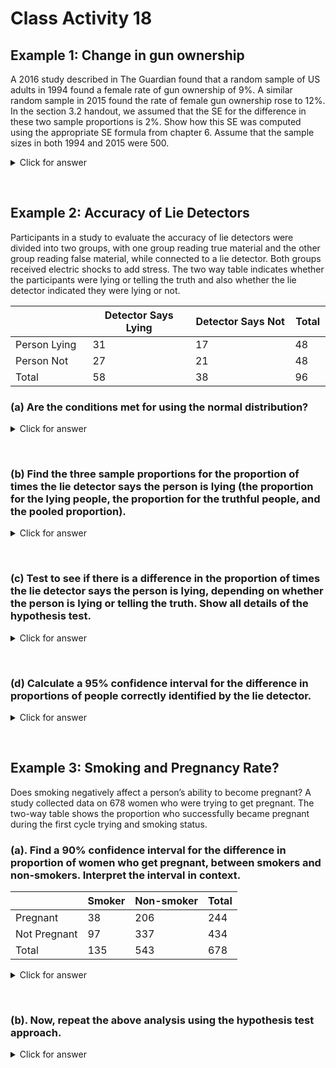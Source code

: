 # Class Activity 18



## Example 1:  Change in gun ownership 

A 2016 study described in The Guardian found that a random sample of US adults in 1994 found a female rate of gun ownership of 9%. A similar random sample in 2015 found the rate of female gun ownership rose to 12%. In the section 3.2 handout, we assumed that the SE for the difference in these two sample proportions is 2%. Show how this SE was computed using the appropriate SE formula from chapter 6. Assume that the sample sizes in both 1994 and 2015 were 500.


<details><summary><red>Click for answer</red></summary>

*Answer:*
We have a 1994 sample proportion of $\hat{p}_{1994} = 0.09$  and a 2015 sample proportion of $\hat{p}_{2015} = 0.12$ . The SE of the difference in two sample proportions for a confidence interval is given by:

$$SE = \sqrt{\frac{\hat{p}_{1994} (1 - \hat{p}_{1994} )}{n_{1994}} + \frac{\hat{p}_{2015} (1 - \hat{p}_{2015} )}{n_{2015}}} = 0.0194 \approx 0.02 $$
</details><br>


## Example 2:  Accuracy of Lie Detectors

Participants in a study to evaluate the accuracy of lie detectors were divided into two groups, with one group reading true material and the other group reading false material, while connected to a lie detector.  Both groups received electric shocks to add stress.  The two way table indicates whether the participants were lying or telling the truth and also whether the lie detector indicated they were lying or not.  


|     &nbsp;          | Detector Says Lying | Detector Says Not | Total |
|---------------|--------------------|-------------------|-------|
| Person Lying  | 31                 | 17                | 48    |
| Person Not    | 27                 | 21                | 48    |
| Total         | 58                 | 38                | 96    |

### (a)  Are the conditions met for using the normal distribution?

<details><summary><red>Click for answer</red></summary>

*Answer:* Yes (all cell counts at least 10)
</details><br>

### (b) Find the three sample proportions for the proportion of times the lie detector says the person is lying (the proportion for the lying people, the proportion for the truthful people, and the pooled proportion).

<details><summary><red>Click for answer</red></summary>

*Answer:* We see that the proportion for the lying people is $\hat{p}_L = \frac{31}{48}= 0.6458$, the proportion for the not lying people is $\hat{p}_N = 0.5625$ , and the pooled proportion for all 96 people is $\hat{p} = \frac{58}{96}= 0.6042$.
</details><br>

### (c) Test to see if there is a difference in the proportion of times the lie detector says the person is lying, depending on whether the person is lying or telling the truth.  Show all details of the hypothesis test.
  
<details><summary><red>Click for answer</red></summary>

*Answer:*

We are testing $H_0:p_L = p_N$   vs   $H_a:p_L \neq p_N$. The test statistic is

$$z = \frac{statistic-null}{SE} = \frac{(\hat{p}_L - \hat{p}_N) - 0}{\sqrt{\frac{\hat{p}(1-\hat{p})}{n_l} + \frac{\hat{p}(1-\hat{p})}{n_N}}} = \frac{0.6458 - 0.5625}{\sqrt{\frac{0.6042(1-0.6042)}{48}} + \frac{0.6042*(1-0.6042)}{48}} = 0.834 $$

This is a two-tail test, and the area to the right of 0.834 in a normal distribution is 0.202 (1-pnorm(0.834)), so the p-value is  2(0.202) = 0.404. The R command is: 2*(1-pnorm(0.834))


```r
pL_hat = 31/48
pN_hat = 27/48
pooled_p = 58/96
nL = 48
nN = 48
SE = sqrt(pooled_p*(1-pooled_p)*(1/nL + 1/nN))
z = (pL_hat - pN_hat) / SE
p_value = 2*(1-pnorm(z))
p_value
```


We fail to reject H0 and conclude that there is not enough evidence that a lie detector can tell whether a person is lying or telling the truth.  

</details><br>


### (d) Calculate a 95% confidence interval for the difference in proportions of people correctly identified by the lie detector.

<details><summary><red>Click for answer</red></summary>


```r
conf_level = 0.95
z_star = qnorm(1-(1-conf_level)/2)
margin_of_error = z_star * SE
CI_lower = (pL_hat - pN_hat) - margin_of_error
CI_upper = (pL_hat - pN_hat) + margin_of_error
CI = c(CI_lower, CI_upper)
CI
```

The 95% confidence interval for the difference in proportions is (-0.299, 0.207). Since, the confidence interval includes the null hypothesized value of 0, we do not reject the null hypothesis, and conclude that there is not enough evidence that a lie detector can tell whether a person is lying or telling the truth.

</details><br>

## Example 3:  Smoking and Pregnancy Rate?

Does smoking negatively affect a person’s ability to become pregnant?  A study collected data on 678 women who were trying to get pregnant.  The two-way table shows the proportion who successfully became pregnant during the first cycle trying and smoking status.  


### (a). Find a 90% confidence interval for the difference in proportion of women who get pregnant, between smokers and non-smokers.  Interpret the interval in context.  

|&nbsp;| Smoker | Non-smoker | Total |
| --- | --- | --- | --- |
| Pregnant | 38 | 206 | 244 |
| Not Pregnant | 97 | 337 | 434 |
| Total | 135 | 543 | 678 | 

<details><summary><red>Click for answer</red></summary>

The conditions are met for using the normal distribution (at least 10 values in each cell of the table).  We see that the proportion of smokers who got pregnant is 38/135 = 0.281 while the proportion of non-smokers who got pregnant is 206/543 = 0.379.  The confidence interval is given by:

$$statistic \pm z^* \cdot SE $$
$$(\hat{p}_S - \hat{p}_N) \pm z^* \cdot \sqrt{\frac{\hat{p}_S(1- \hat{p}_S)}{n_S} + \frac{\hat{p}_N(1- \hat{p}_N)}{n_N}} $$

$$(0.281 - 0.379) \pm 1.645\cdot \sqrt{\frac{0.281(1-0.281)}{135} + \frac{0.379(1-0.379)}{543}} $$
$$-0.098 \pm 0.072 = (-0.170, -0.026) $$
We are 90% sure that the proportion of smokers who get pregnant in the first cycle is between 0.170 and 0.026 less than the proportion of non-smokers who get pregnant on the first cycle.   Note that if we had subtracted the other way, the interval would have only positive values, but the interpretation would be the same.

</details><br>


### (b). Now, repeat the above analysis using the hypothesis test approach.

<details><summary><red>Click for answer</red></summary>

We are testing $H_0:p_S = p_{NS}$ vs $H_a:p_S \neq p_{NS}$. The test statistic is:

```r
pS_hat = 38/135
pNS_hat = 206/543
pooled_p2 = (38+206)/(135+543)
nS = 135
nNS = 543
SE2 = sqrt(pooled_p2*(1-pooled_p2)*(1/nS + 1/nNS))
z2 = (pS_hat - pNS_hat) / SE2
p_value2 = 2*(pnorm(z2))
p_value2
```

Based on the p-value, we reject $H_0$ and conclude that there is a difference in the proportion of women who get pregnant between smokers and non-smokers.

</details><br>


